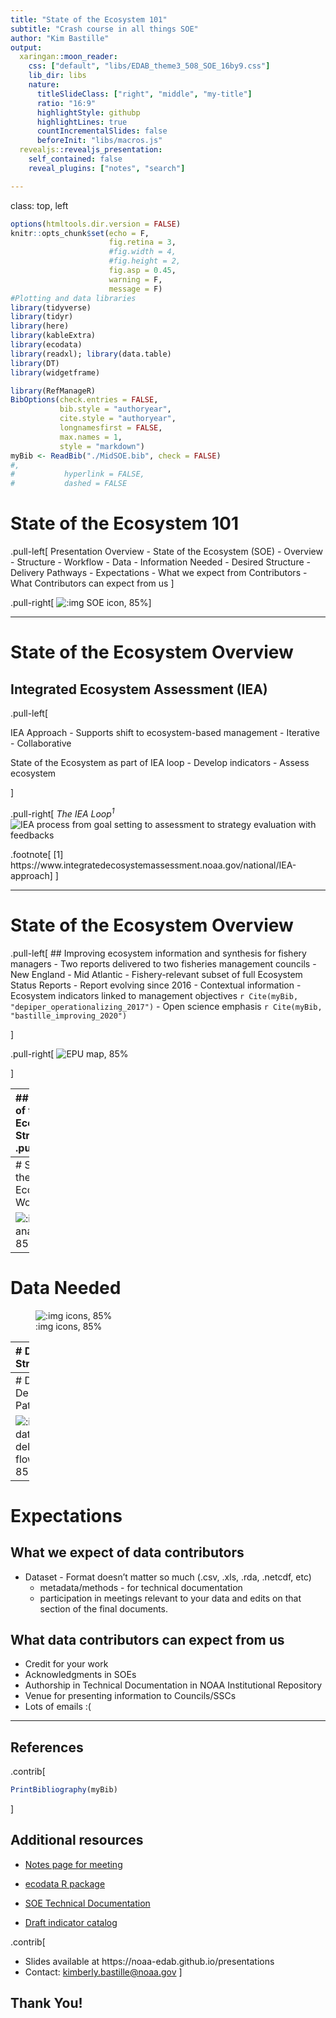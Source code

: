 ```yaml
---
title: "State of the Ecosystem 101"
subtitle: "Crash course in all things SOE"
author: "Kim Bastille"
output:
  xaringan::moon_reader:
    css: ["default", "libs/EDAB_theme3_508_SOE_16by9.css"]
    lib_dir: libs
    nature:
      titleSlideClass: ["right", "middle", "my-title"]
      ratio: "16:9"
      highlightStyle: githubp
      highlightLines: true
      countIncrementalSlides: false
      beforeInit: "libs/macros.js"
  revealjs::revealjs_presentation:
    self_contained: false
    reveal_plugins: ["notes", "search"]

---
```

class: top, left

<style>
p.caption {
  font-size: 0.6em;
}
</style>

```r
options(htmltools.dir.version = FALSE)
knitr::opts_chunk$set(echo = F,
                      fig.retina = 3,
                      #fig.width = 4,
                      #fig.height = 2,
                      fig.asp = 0.45,
                      warning = F,
                      message = F)
#Plotting and data libraries
library(tidyverse)
library(tidyr)
library(here)
library(kableExtra)
library(ecodata)
library(readxl); library(data.table)
library(DT)
library(widgetframe)
```

```r
library(RefManageR)
BibOptions(check.entries = FALSE,
           bib.style = "authoryear",
           cite.style = "authoryear",
           longnamesfirst = FALSE,
           max.names = 1,
           style = "markdown")
myBib <- ReadBib("./MidSOE.bib", check = FALSE)
#,
#           hyperlink = FALSE,
#           dashed = FALSE
```

# State of the Ecosystem 101
.pull-left[
Presentation Overview 
- State of the Ecosystem (SOE)
  - Overview
  - Structure
  - Workflow
- Data
  - Information Needed
  - Desired Structure
  - Delivery Pathways
- Expectations
  - What we expect from Contributors
  - What Contributors can expect from us 
]

.pull-right[
![:img SOE icon, 85%](EDAB_images/SOE_logo.png)
]

---

# State of the Ecosystem Overview
## Integrated Ecosystem Assessment (IEA)

.pull-left[

IEA Approach 
- Supports shift to ecosystem-based management
- Iterative
- Collaborative

State of the Ecosystem as part of IEA loop
 - Develop indicators
 - Assess ecosystem


]

.pull-right[
*The IEA Loop<sup>1</sup>*
![IEA process from goal setting to assessment to strategy evaluation with feedbacks](EDAB_images/iea-loop.png)

.footnote[
[1] https://www.integratedecosystemassessment.noaa.gov/national/IEA-approach
]
]


---

# State of the Ecosystem Overview

.pull-left[
## Improving ecosystem information and synthesis for fishery managers
- Two reports delivered to two fisheries management councils
  - New England
  - Mid Atlantic
- Fishery-relevant subset of full Ecosystem Status Reports
  - Report evolving since 2016
  - Contextual information
- Ecosystem indicators linked to management objectives `r Cite(myBib, "depiper_operationalizing_2017")`
- Open science emphasis `r Cite(myBib, "bastille_improving_2020")`

]

.pull-right[
![EPU map, 85%](EDAB_images/EPU_Designations_Map.jpg)

]

---
## State of the Ecosystem Structure
.pull-left[

## Report Structure
1. Graphical summary
1. Performance relative to management objectives
 + ------------------------->
1. Risks to meeting management objectives
 + Climate
 + Wind Development
]
.pull-right[

```r
mng_obj <- data.frame("Objective Categories" = c("Seafood Production",
                                                 "Profits","Recreation",
                                                 "Stability","Social & Cultural",
                                                 "Protected Species",
                                                 "Biomass","Productivity",
                                                 "Trophic structure","Habitat"),
"Indicators reported here" = c("Landings; commercial total and by feeding guild; recreational harvest",
                               "Revenue decomposed to price and volume",
                               "Days fished; recreational fleet diversity",
                               "Diversity indices (fishery and ecosystem)",
                               "Community engagement/reliance status",
                               "Bycatch; population (adult and juvenile) numbers, mortalities",
                               "Biomass or abundance by feeding guild from surveys",
                               "Condition and recruitment of managed species, Primary productivity",
                               "Relative biomass of feeding guilds, Zooplankton",
                               "Estuarine and offshore habitat conditions"))
knitr::kable(mng_obj, linesep = "",
      col.names = c("Objective Categories","Indicators reported here"),
      caption = "Example ecosystem-scale fishery management objectives",
      #align = 'c',
      booktabs = T) %>%
  kable_styling(font_size = 14) %>%
 # kable_styling(latex_options = "hold_position", "scale_down") %>%
 # column_spec(c(2), width = c("25em")) %>%
  row_spec(0, bold = TRUE) %>%
 # group_rows("Provisioning/Cultural", 1,4) %>%
 # group_rows("Supporting/Regulating", 5,9)
  pack_rows("Provisioning and Cultural Services", 1,6) %>%
  pack_rows("Supporting and Regulating Services", 7,10)
```
]

---
# State of the Ecosystem Workflow

![:img tree analogy, 85%](EDAB_images/soe_workflow_tree.png)
---
# Data Needed

![:img icons, 85%](EDAB_images/icon_background.png)

---
# Data Structure

.pull-left[
[Desired data structure for delivery](https://noaa-edab.github.io/ecodata/data_guidelines)
- Long format 
- Five Columns
 - Time
 - Var
 - Value
 - Units
 - EPU
- [Metadata and Methods description](https://noaa-edab.github.io/tech-doc/right-whale-abundance.html)
]

.pull-right[
Example North Atlantic Right Whale Adult Abundance and Calf Births
- `ecodata::narw`


```r
library(ecodata)

head(ecodata::narw)

```

]

---
# Data Delivery Pathways

![:img data delivery flowchart, 85%](EDAB_images/data_delivery_flowchart.png)

---
# Expectations

## What we expect of data contributors
- Dataset - Format doesn't matter so much (.csv, .xls, .rda, .netcdf, etc)
  - metadata/methods - for technical documentation
  - participation in meetings relevant to your data and edits on that section of the final documents. 
  
  
## What data contributors can expect from us
- Credit for your work
 - Acknowledgments in SOEs
 - Authorship in Technical Documentation in NOAA Institutional Repository
- Venue for presenting information to Councils/SSCs
- Lots of emails :(

---
## References

.contrib[
```r
PrintBibliography(myBib)
```
]


## Additional resources

* [Notes page for meeting](https://docs.google.com/document/d/1f8ScxKfMVqeBLJyjk1DD8H8lRJyfSTyBXz9WfK4g9bs/edit)

* [ecodata R package](https://github.com/noaa-edab/ecodata)

* [SOE Technical Documentation](https://noaa-edab.github.io/tech-doc)

* [Draft indicator catalog](https://noaa-edab.github.io/catalog/)

.contrib[

* Slides available at https://noaa-edab.github.io/presentations
* Contact: <kimberly.bastille@noaa.gov>
]


## Thank You!